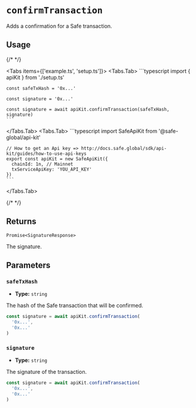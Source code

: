 
# `confirmTransaction`

Adds a confirmation for a Safe transaction.

## Usage

{/* <!-- vale off --> */}

<Tabs items={['example.ts', 'setup.ts']}>
  <Tabs.Tab>
    ```typescript
    import { apiKit } from './setup.ts'

    const safeTxHash = '0x...'
    
    const signature = '0x...'

    const signature = await apiKit.confirmTransaction(safeTxHash, signature)
    ```
  </Tabs.Tab>
  <Tabs.Tab>
    ```typescript
    import SafeApiKit from '@safe-global/api-kit'

    // How to get an Api key => http://docs.safe.global/sdk/api-kit/guides/how-to-use-api-keys
    export const apiKit = new SafeApiKit({
      chainId: 1n, // Mainnet
      txServiceApiKey: 'YOU_API_KEY'
    })
    ```
  </Tabs.Tab>
</Tabs>

{/* <!-- vale on --> */}

## Returns

`Promise<SignatureResponse>`

The signature.

## Parameters

### `safeTxHash`

- **Type:** `string`

The hash of the Safe transaction that will be confirmed.

```typescript focus=2
const signature = await apiKit.confirmTransaction(
  '0x...',
  '0x...'
)
```

### `signature`

- **Type:** `string`

The signature of the transaction.

```typescript focus=3
const signature = await apiKit.confirmTransaction(
  '0x...',
  '0x...'
)
```
